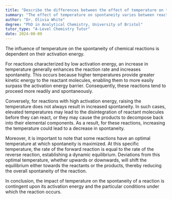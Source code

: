 ```yaml
---
title: "Describe the differences between the effect of temperature on the spontaneity of different reactions"
summary: "The effect of temperature on spontaneity varies between reactions, depending on their activation energy."
author: "Dr. Olivia White"
degree: "PhD in Analytical Chemistry, University of Bristol"
tutor_type: "A-Level Chemistry Tutor"
date: 2024-08-09
---
```


The influence of temperature on the spontaneity of chemical reactions is dependent on their activation energy.

For reactions characterized by low activation energy, an increase in temperature generally enhances the reaction rate and increases spontaneity. This occurs because higher temperatures provide greater kinetic energy to the reactant molecules, enabling them to more easily surpass the activation energy barrier. Consequently, these reactions tend to proceed more readily and spontaneously.

Conversely, for reactions with high activation energy, raising the temperature does not always result in increased spontaneity. In such cases, elevated temperatures may lead to the disintegration of reactant molecules before they can react, or they may cause the products to decompose back into their elemental components. As a result, for these reactions, increasing the temperature could lead to a decrease in spontaneity.

Moreover, it is important to note that some reactions have an optimal temperature at which spontaneity is maximized. At this specific temperature, the rate of the forward reaction is equal to the rate of the reverse reaction, establishing a dynamic equilibrium. Deviations from this optimal temperature, whether upwards or downwards, will shift the equilibrium either towards the reactants or the products, thereby reducing the overall spontaneity of the reaction.

In conclusion, the impact of temperature on the spontaneity of a reaction is contingent upon its activation energy and the particular conditions under which the reaction occurs.
    